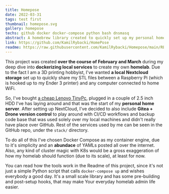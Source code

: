 ```yaml
---
title: Homepose 
date: 2022-03-31
tags: test first
thumbnail: homepose.svg 
gallery: homepose
techs: github docker docker-compose python bash dnsmasq 
abstract: A homebrew library created to quickly set up my personal homelab using Docker and templated managed by a Python module. It also automatically advertises composed services using predefined domain and launches a custom DNS server, that can be used to resolve each service's address over local network.
link: https://github.com/KamilRybacki/HomePose
readme: https://raw.githubusercontent.com/KamilRybacki/Homepose/main/README.md
---
```


This project was created **over the course of February and March**
during my deep dive into **dockerizing local services** to create my own **homelab**.
Due to the fact I am a 3D printing hobbyist,
I've wanted **a local Nextcloud storage** set up
to quickly share my STL files between a Raspberry Pi
(which is hooked up to my Ender 3 printer)
and any computer connected to home WiFi.

So, I've bought [a cheap Lenovo TinyPc](https://www.lenovo.com/hk/en/desktops-and-all-in-ones/thinkcentre/m-series-tiny/0958/p/11TC1TMM72E0958),
plugged in a couple of 2.5 inch HDD I've has laying around
and that was the start of my **personal home server**.
After setting up NextCloud, I've decided to also
include **Gitea + Drone version control** to play around
with CI/CD workflows and backup code base
that was used solely over my local machines and
didn't really have place over GitHub.
Rest of the services used by me can be seen in the GitHub repo,
under the `stack/` directory.

To do all of this I've chosen Docker Compose as my container engine,
due to it's simplicity and an **abundace** of YAMLs posted all over the internet.
Also, any kind of cluster magic with K8s would be
a gross exaggeration of how my homelab should function
(due to its scale), at least for now.

You can read how the tools work in the Readme of this project,
since it's not just a simple Python script that calls `docker-compose up`
and wishes everybody a good day. It's a small scale library and
has some pre-building and post-setup hooks,
that may make Your everyday homelab admin life easier.
